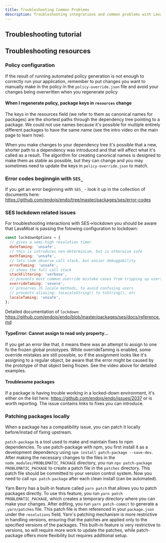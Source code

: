 ```yaml
---
title: Troubleshooting Common Problems
description: Troubleshooting integrations and common problems with LavaMoat
---
```



## Troubleshooting tutorial

<YouTube
  id="https://www.youtube.com/watch?v=E39cy5nrKtY"
  title="LavaMoat Troubleshooting Tutortial"
/>

## Troubleshooting resources

### Policy configuration

If the result of running automated policy generation is not enough to correctly run your application, remember to put changes you want to manually make in the policy in the `policy-override.json` file and avoid your changes being overwritten when you regenerate policy

#### When I regenerate policy, package keys in `resources` change

The keys in the resources field (we refer to them as canonical names for packages) are the shortest paths through the dependency tree pointing to a package.
We could not use names because it's possible for multiple entirely different packages to have the same name (see the intro video on the main page to learn how).

When you make changes to your dependency tree it's possible that a new, shorter path to a dependency was introduced and that will affect what it's called as a result.
The algorithm for creating canonical names is designed to make them as stable as possible, but they can change and you may sometimes need to update the keys in `policy-override.json` to match.

### Error codes beginngin with `SES_`

If you get an error beginning with `SES_` - look it up in the collection of documents here: https://github.com/endojs/endo/tree/master/packages/ses/error-codes

### SES lockdown related issues

For troubleshooting interactions with SES->lockdown you should be aware that LavaMoat is passing the folowing configuration to lockdown:

```js
const lockdownOptions = {
  // gives a semi-high resolution timer
  dateTaming: 'unsafe',
  // this is introduces non-determinism, but is otherwise safe
  mathTaming: 'unsafe',
  // lets code observe call stack, but easier debuggability
  errorTaming: 'unsafe',
  // shows the full call stack
  stackFiltering: 'verbose',
  // prevents most common override mistake cases from tripping up users
  overrideTaming: 'severe',
  // preserves JS locale methods, to avoid confusing users
  // prevents aliasing: toLocaleString() to toString(), etc
  localeTaming: 'unsafe',
};
```

Detailed documentation of `lockdown`: https://github.com/endojs/endo/blob/master/packages/ses/docs/reference.md

#### TypeError: Cannot assign to read only property...

If you get an error like that, it means there was an attempt to assign to one fo the frozen global prototypes.
While overrideTaming is enabled, some override mistakes are still possible, so if the assignment looks like it's assigning to a regular object, be aware that the error might be caused by the prototype of that object being frozen.
See the video above for detailed examples.

#### Troublesome packages

If a package is having trouble working in a locked-down environment, it's either on the list here: https://github.com/endojs/endo/issues/2037 or is worth reporting.
The issue contains links to fixes you can introduce.

### Patching packages locally

When a package has a compatibility issue, you can patch it locally before/instad of fixing upstream.

`patch-package` is a tool used to make and maintain fixes to npm dependencies. To use patch-package with npm, you first install it as a development dependency using `npm install patch-package --save-dev`. After making the necessary changes to the files in the `node_modules/PROBLEMATIC_PACKAGE` directory, you run `npx patch-package PROBLEMATIC_PACKAGE` to create a patch file in the `patches` directory. This patch file should be committed to your version control system. Now you need to call `npx patch-package` after each clean install (can be automated).

Yarn Berry has a built-in feature called `yarn patch` that allows you to patch packages directly. To use this feature, you run `yarn patch PROBLEMATIC_PACKAGE`, which creates a temporary directory where you can make your changes. After editing, you run `yarn patch-commit` to generate a `.yarn/patches` file. This patch file is then referenced in your `package.json` under the `resolutions` field. Yarn's patching mechanism is more restrictive in handling versions, ensuring that the patches are applied only to the specified versions of the packages. This built-in feature is very restrictive to versions, so will require more work to update the patches, while patch-package offers more flexibility but requires additional setup.
